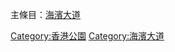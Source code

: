 主條目：[[海濱大道|海濱大道]]

[[Category:香港公園|Category:香港公園]]
[[Category:海濱大道|Category:海濱大道]]
{{commonscat|Promenades in Hong Kong}}